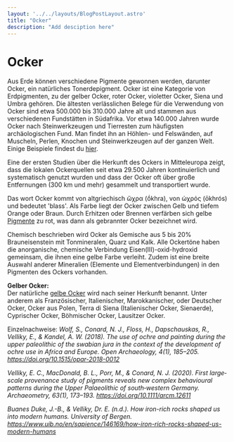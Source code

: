 ```yaml
---
layout: '../../layouts/BlogPostLayout.astro'
title: "Ocker"
description: "Add desciption here"
---
```


# Ocker

Aus Erde können verschiedene Pigmente gewonnen werden, darunter Ocker, ein natürliches Tonerdepigment. Ocker ist eine Kategorie von Erdpigmenten, zu der gelber Ocker, roter Ocker, violetter Ocker, Siena und Umbra gehören. Die ältesten verlässlichen Belege für die Verwendung von Ocker sind etwa 500.000 bis 310.000 Jahre alt und stammen aus verschiedenen Fundstätten in Südafrika. Vor etwa 140.000 Jahren wurde Ocker nach Steinwerkzeugen und Tierresten zum häufigsten archäologischen Fund. Man findet ihn an Höhlen- und Felswänden, auf Muscheln, Perlen, Knochen und Steinwerkzeugen auf der ganzen Welt. Einige Beispiele findest du <a href="/keywords/Artefacts/">hier</a>. 

Eine der ersten Studien über die Herkunft des Ockers in Mitteleuropa zeigt, dass die lokalen Ockerquellen seit etwa 29.500 Jahren kontinuierlich und systematisch genutzt wurden und dass der Ocker oft über große Entfernungen (300 km und mehr) gesammelt und transportiert wurde.

Das wort Ocker kommt von altgriechisch ὤχρα (ṓkhra), von ὠχρός (ōkhrós) und bedeutet 'blass'. Als Farbe liegt der Ocker zwischen Gelb und tiefem Orange oder Braun.
Durch Erhitzen oder Brennen verfärben sich gelbe <a href="/keywords/Pigments/">Pigmente</a> zu rot, was dann als gebrannter Ocker bezeichnet wird.

Chemisch beschrieben wird Ocker als Gemische aus 5 bis 20% Brauneisenstein mit Tonmineralen, Quarz und Kalk. Alle Ockertöne haben die anorganische, chemische Verbindung Eisen(III)-oxid-hydroxid gemeinsam, die ihnen eine gelbe Farbe verleiht. Zudem ist eine breite Auswahl anderer Mineralien (Elemente und Elementverbindungen) in den Pigmenten des Ockers vorhanden.

**Gelber Ocker:** <br/>
Der natürliche <a href="/keywords/Our-pigments/">gelbe Ocker</a> wird nach seiner Herkunft benannt. Unter anderem als Französischer, Italienischer, Marokkanischer, oder Deutscher Ocker, Ocker aus Polen, Terra di Siena (Italienischer Ocker, Sienaerde), Cyprischer Ocker, Böhmischer Ocker, Lausitzer Ocker.

Einzelnachweise:
<cite> Wolf, S., Conard, N. J., Floss, H., Dapschauskas, R., Velliky, E., & Kandel, A. W. (2018). The use of ochre and painting during the upper paleolithic of the swabian jura in the context of the development of ochre use in Africa and Europe. Open Archaeology, 4(1), 185–205. https://doi.org/10.1515/opar-2018-0012 </cite>

<cite> Velliky, E. C., MacDonald, B. L., Porr, M., & Conard, N. J. (2020). First large‐scale provenance study of pigments reveals new complex behavioural patterns during the Upper Palaeolithic of south‐western Germany. Archaeometry, 63(1), 173–193. https://doi.org/10.1111/arcm.12611 </cite>

<cite> Buanes Duke, J.-B., & Velliky, Dr. E. (n.d.). How iron-rich rocks shaped us into modern humans. University of Bergen. https://www.uib.no/en/sapience/146169/how-iron-rich-rocks-shaped-us-modern-humans </cite>

